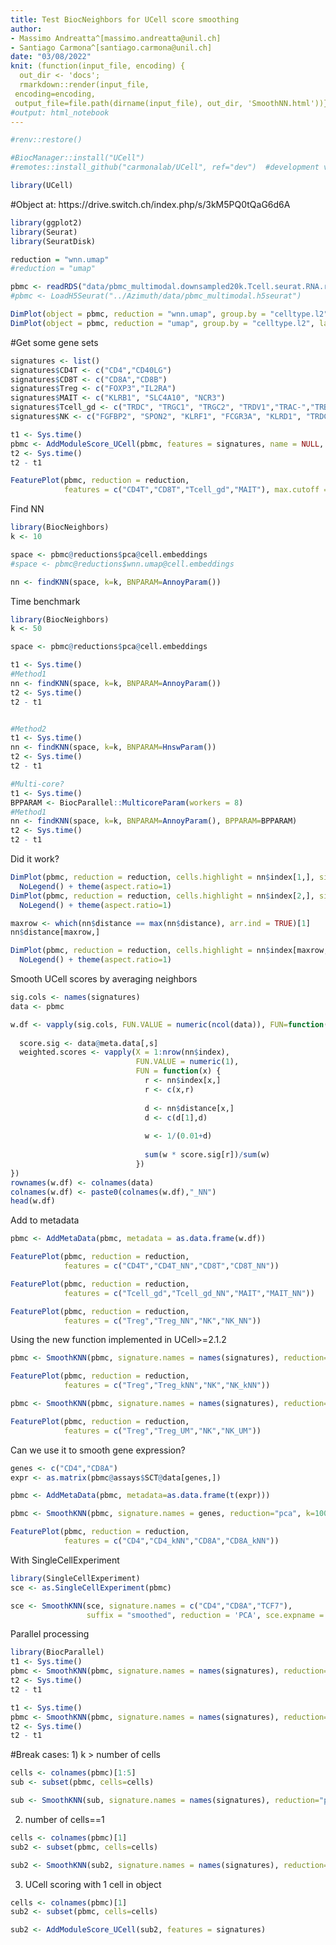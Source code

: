 ```yaml
---
title: Test BiocNeighbors for UCell score smoothing
author: 
- Massimo Andreatta^[massimo.andreatta@unil.ch]
- Santiago Carmona^[santiago.carmona@unil.ch]
date: "03/08/2022"
knit: (function(input_file, encoding) {
  out_dir <- 'docs';
  rmarkdown::render(input_file,
 encoding=encoding,
 output_file=file.path(dirname(input_file), out_dir, 'SmoothNN.html'))})
#output: html_notebook
---
```



```r
#renv::restore()

#BiocManager::install("UCell")
#remotes::install_github("carmonalab/UCell", ref="dev")  #development version

library(UCell)
```

#Object at: https://drive.switch.ch/index.php/s/3kM5PQ0tQaG6d6A
```r
library(ggplot2)
library(Seurat)
library(SeuratDisk)

reduction = "wnn.umap"
#reduction = "umap"

pbmc <- readRDS("data/pbmc_multimodal.downsampled20k.Tcell.seurat.RNA.rds")
#pbmc <- LoadH5Seurat("../Azimuth/data/pbmc_multimodal.h5seurat")

DimPlot(object = pbmc, reduction = "wnn.umap", group.by = "celltype.l2", label = TRUE, label.size = 3, repel = TRUE)
DimPlot(object = pbmc, reduction = "umap", group.by = "celltype.l2", label = TRUE, label.size = 3, repel = TRUE)
```

#Get some gene sets
```r
signatures <- list()
signatures$CD4T <- c("CD4","CD40LG")
signatures$CD8T <- c("CD8A","CD8B")
signatures$Treg <- c("FOXP3","IL2RA")
signatures$MAIT <- c("KLRB1", "SLC4A10", "NCR3")
signatures$Tcell_gd <- c("TRDC", "TRGC1", "TRGC2", "TRDV1","TRAC-","TRBC1-","TRBC2-")
signatures$NK <- c("FGFBP2", "SPON2", "KLRF1", "FCGR3A", "KLRD1", "TRDC","CD3E-","CD3G-")

t1 <- Sys.time()
pbmc <- AddModuleScore_UCell(pbmc, features = signatures, name = NULL, ncores=8)
t2 <- Sys.time()
t2 - t1

FeaturePlot(pbmc, reduction = reduction,
            features = c("CD4T","CD8T","Tcell_gd","MAIT"), max.cutoff = 'q99')

```

Find NN
```r
library(BiocNeighbors)
k <- 10

space <- pbmc@reductions$pca@cell.embeddings
#space <- pbmc@reductions$wnn.umap@cell.embeddings

nn <- findKNN(space, k=k, BNPARAM=AnnoyParam())
```

Time benchmark
```r
library(BiocNeighbors)
k <- 50

space <- pbmc@reductions$pca@cell.embeddings

t1 <- Sys.time()
#Method1
nn <- findKNN(space, k=k, BNPARAM=AnnoyParam())
t2 <- Sys.time()
t2 - t1


#Method2
t1 <- Sys.time()
nn <- findKNN(space, k=k, BNPARAM=HnswParam())
t2 <- Sys.time()
t2 - t1

#Multi-core?
t1 <- Sys.time()
BPPARAM <- BiocParallel::MulticoreParam(workers = 8)
#Method1
nn <- findKNN(space, k=k, BNPARAM=AnnoyParam(), BPPARAM=BPPARAM)
t2 <- Sys.time()
t2 - t1
```

Did it work?
```r
DimPlot(pbmc, reduction = reduction, cells.highlight = nn$index[1,], sizes.highlight = 2, raster=F) +
  NoLegend() + theme(aspect.ratio=1)
DimPlot(pbmc, reduction = reduction, cells.highlight = nn$index[2,], sizes.highlight = 2, raster=F) +
  NoLegend() + theme(aspect.ratio=1)

maxrow <- which(nn$distance == max(nn$distance), arr.ind = TRUE)[1]
nn$distance[maxrow,]

DimPlot(pbmc, reduction = reduction, cells.highlight = nn$index[maxrow,], sizes.highlight = 2, raster=F) +
  NoLegend() + theme(aspect.ratio=1)
```


Smooth UCell scores by averaging neighbors
```r
sig.cols <- names(signatures)
data <- pbmc

w.df <- vapply(sig.cols, FUN.VALUE = numeric(ncol(data)), FUN=function(s) {
  
  score.sig <- data@meta.data[,s]
  weighted.scores <- vapply(X = 1:nrow(nn$index),
                            FUN.VALUE = numeric(1),
                            FUN = function(x) {
                              r <- nn$index[x,]
                              r <- c(x,r)
                              
                              d <- nn$distance[x,]
                              d <- c(d[1],d)
                              
                              w <- 1/(0.01+d)
                              
                              sum(w * score.sig[r])/sum(w)
                            })
})
rownames(w.df) <- colnames(data)
colnames(w.df) <- paste0(colnames(w.df),"_NN")
head(w.df)
```

Add to metadata
```r
pbmc <- AddMetaData(pbmc, metadata = as.data.frame(w.df))
```

```r
FeaturePlot(pbmc, reduction = reduction,
            features = c("CD4T","CD4T_NN","CD8T","CD8T_NN"))

FeaturePlot(pbmc, reduction = reduction,
            features = c("Tcell_gd","Tcell_gd_NN","MAIT","MAIT_NN"))

FeaturePlot(pbmc, reduction = reduction,
            features = c("Treg","Treg_NN","NK","NK_NN"))
```
Using the new function implemented in UCell>=2.1.2
```r
pbmc <- SmoothKNN(pbmc, signature.names = names(signatures), reduction="pca")

FeaturePlot(pbmc, reduction = reduction,
            features = c("Treg","Treg_kNN","NK","NK_kNN"))

pbmc <- SmoothKNN(pbmc, signature.names = names(signatures), reduction="wnn.umap", suffix = "_UM")

FeaturePlot(pbmc, reduction = reduction,
            features = c("Treg","Treg_UM","NK","NK_UM"))

```
Can we use it to smooth gene expression?
```r
genes <- c("CD4","CD8A")
expr <- as.matrix(pbmc@assays$SCT@data[genes,])

pbmc <- AddMetaData(pbmc, metadata=as.data.frame(t(expr)))

pbmc <- SmoothKNN(pbmc, signature.names = genes, reduction="pca", k=100)

FeaturePlot(pbmc, reduction = reduction,
            features = c("CD4","CD4_kNN","CD8A","CD8A_kNN"))

```

With SingleCellExperiment
```r
library(SingleCellExperiment)
sce <- as.SingleCellExperiment(pbmc)

sce <- SmoothKNN(sce, signature.names = c("CD4","CD8A","TCF7"),
                 suffix = "smoothed", reduction = 'PCA', sce.expname = 'RNA')

```

Parallel processing
```r
library(BiocParallel)
t1 <- Sys.time()
pbmc <- SmoothKNN(pbmc, signature.names = names(signatures), reduction="pca")
t2 <- Sys.time()
t2 - t1

t1 <- Sys.time()
pbmc <- SmoothKNN(pbmc, signature.names = names(signatures), reduction="pca", BPPARAM = MulticoreParam(workers = 4))
t2 <- Sys.time()
t2 - t1
```

#Break cases:
1) k > number of cells
```r
cells <- colnames(pbmc)[1:5]
sub <- subset(pbmc, cells=cells)

sub <- SmoothKNN(sub, signature.names = names(signatures), reduction="pca")
```

2) number of cells==1
```r
cells <- colnames(pbmc)[1]
sub2 <- subset(pbmc, cells=cells)

sub2 <- SmoothKNN(sub2, signature.names = names(signatures), reduction="pca")
```

3) UCell scoring with 1 cell in object
```r
cells <- colnames(pbmc)[1]
sub2 <- subset(pbmc, cells=cells)

sub2 <- AddModuleScore_UCell(sub2, features = signatures)
```





